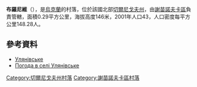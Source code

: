 {{coord|52|18|53|N|32|26|20|E|scale:100000|display=title}}

'''布羅尼維'''（{{lang-uk|Брониви}}），是[[烏克蘭|烏克蘭]]的村落，位於該國北部[[切爾尼戈夫州|切爾尼戈夫州]]，由[[謝苗諾夫卡區|謝苗諾夫卡區]]負責管轄，面積0.29平方公里，海拔高度146米，2001年人口43，人口密度每平方公里148.28人。

==參考資料==
* [http://w1.c1.rada.gov.ua/pls/z7502/A005?rdat1=03.11.2012&rf7571=41160 Улянівське]{{dead link|date=2018年2月 |bot=InternetArchiveBot |fix-attempted=yes }}
* [http://weather.in.ua/ua/chernigovskaja/26899 Погода в селі Улянівське] {{Wayback|url=http://weather.in.ua/ua/chernigovskaja/26899 |date=20111220104149 }}

[[Category:切爾尼戈夫州村落|Category:切爾尼戈夫州村落]]
[[Category:謝苗諾夫卡區村落|Category:謝苗諾夫卡區村落]]


{{Chernihiv-geo-stub}}